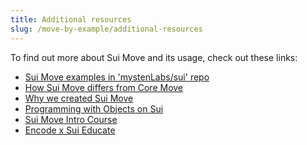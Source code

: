 ```yaml
---
title: Additional resources
slug: /move-by-example/additional-resources
---
```


To find out more about Sui Move and its usage, check out these links:

-   [Sui Move examples in 'mystenLabs/sui' repo](https://github.com/MystenLabs/sui/tree/main/sui_programmability/examples)
-   [How Sui Move differs from Core Move](https://docs.sui.io/learn/sui-move-diffs)
-   [Why we created Sui Move](https://medium.com/mysten-labs/why-we-created-sui-move-6a234656c36b)
-   [Programming with Objects on Sui](https://docs.sui.io/devnet/build/programming-with-objects)
-   [Sui Move Intro Course](https://github.com/sui-foundation/sui-move-intro-course)
-   [Encode x Sui Educate](https://github.com/sui-foundation/encode-sui-educate)
